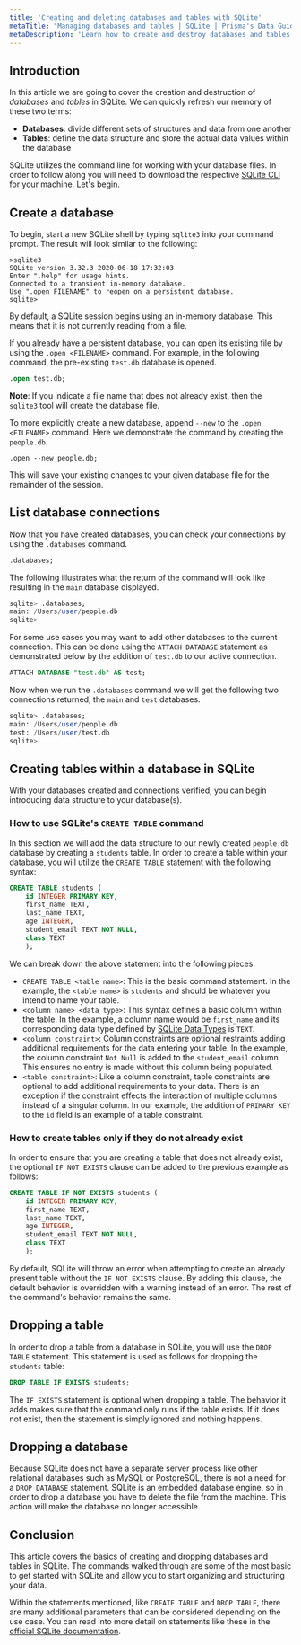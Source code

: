 ```yaml
---
title: 'Creating and deleting databases and tables with SQLite'
metaTitle: "Managing databases and tables | SQLite | Prisma's Data Guide"
metaDescription: 'Learn how to create and destroy databases and tables using SQLite.'
---
```


## Introduction

In this article we are going to cover the creation and destruction of *databases* and *tables* in SQLite. We can quickly refresh our memory of these two terms:

* **Databases**: divide different sets of structures and data from one another
* **Tables**: define the data structure and store the actual data values within the database

SQLite utilizes the command line for working with your database files. In order to follow along you will need to download the respective [SQLite CLI](https://www.prisma.io/dataguide/sqlite/setting-up-a-local-sqlite-database) for your machine. Let's begin.



## Create a database

To begin, start a new SQLite shell by typing `sqlite3` into your command prompt. The result will look similar to the following:

```shell
>sqlite3
SQLite version 3.32.3 2020-06-18 17:32:03
Enter ".help" for usage hints.
Connected to a transient in-memory database.
Use ".open FILENAME" to reopen on a persistent database.
sqlite>
```

By default, a SQLite session begins using an in-memory database. This means that it is not currently reading from a file.

If you already have a persistent database, you can open its existing file by using the `.open <FILENAME>` command. For example, in the following command, the pre-existing `test.db` database is opened.

```sql
.open test.db;
```

**Note**: If you indicate a file name that does not already exist, then the `sqlite3` tool will create the database file.



To more explicitly create a new database, append `--new` to the `.open <FILENAME>` command. Here we demonstrate the command by creating the `people.db`.

```
.open --new people.db;
```

This will save your existing changes to your given database file for the remainder of the session. 



## List database connections

Now that you have created databases, you can check your connections by using the `.databases` command. 

```sql
.databases;
```

The following illustrates what the return of the command will look like resulting in the `main` database displayed.

```sql
sqlite> .databases;
main: /Users/user/people.db
sqlite>
```



For some use cases you may want to add other databases to the current connection. This can be done using the `ATTACH DATABASE` statement as demonstrated below by the addition of `test.db` to our active connection.

```sql
ATTACH DATABASE "test.db" AS test;
```

Now when we run the `.databases` command we will get the following two connections returned, the `main` and `test` databases.

```sql
sqlite> .databases;
main: /Users/user/people.db
test: /Users/user/test.db
sqlite>
```



## Creating tables within a database in SQLite

With your databases created and connections verified, you can begin introducing data structure to your database(s).



### How to use SQLite's `CREATE TABLE` command

In this section we will add the data structure to our newly created `people.db` database by creating a `students` table. In order to create a table within your database, you will utilize the `CREATE TABLE` statement with the following syntax:

```sql
CREATE TABLE students (
	id INTEGER PRIMARY KEY, 
	first_name TEXT, 
	last_name TEXT, 
	age INTEGER,
	student_email TEXT NOT NULL, 
	class TEXT
	);
```

We can break down the above statement into the following pieces:

* `CREATE TABLE <table name>`: This is the basic command statement. In the example, the `<table name>` is `students` and should be whatever you intend to name your table.
* `<column name> <data type>`: This syntax defines a basic column within the table. In the example, a column name would be `first_name` and its corresponding data type defined by [SQLite Data Types](https://www.sqlite.org/datatypes.html) is `TEXT`. 
* `<column constraint>`: Column constraints are optional restraints adding additional requirements for the data entering your table. In the example, the column constraint `Not Null` is added to the `student_email` column. This ensures no entry is made without this column being populated.
* `<table constraint>`: Like a column constraint, table constraints are optional to add additional requirements to your data. There is an exception if the constraint effects the interaction of multiple columns instead of a singular column. In our example, the addition of `PRIMARY KEY` to the `id` field is an example of a table constraint.

### How to create tables only if they do not already exist

In order to ensure that you are creating a table that does not already exist, the optional `IF NOT EXISTS` clause can be added to the previous example as follows:

```sql
CREATE TABLE IF NOT EXISTS students (
	id INTEGER PRIMARY KEY, 
	first_name TEXT, 
	last_name TEXT, 
	age INTEGER,
	student_email TEXT NOT NULL, 
	class TEXT
	);
```

By default, SQLite will throw an error when attempting to create an already present table without the `IF NOT EXISTS` clause. By adding this clause, the default behavior is overridden with a warning instead of an error. The rest of the command's behavior remains the same.



## Dropping a table

In order to drop a table from a database in SQLite, you will use the `DROP TABLE` statement. This statement is used as follows for dropping the `students` table:

```sql
DROP TABLE IF EXISTS students;
```

The `IF EXISTS` statement is optional when dropping a table. The behavior it adds makes sure that the command only runs if the table exists. If it does not exist, then the statement is simply ignored and nothing happens.



## Dropping a database

Because SQLite does not have a separate server process like other relational databases such as MySQL or PostgreSQL, there is not a need for a `DROP DATABASE` statement. SQLite is an embedded database engine, so in order to drop a database you have to delete the file from the machine. This action will make the database no longer accessible.



## Conclusion

This article covers the basics of creating and dropping databases and tables in SQLite. The commands walked through are some of the most basic to get started with SQLite and allow you to start organizing and structuring your data.

Within the statements mentioned, like `CREATE TABLE` and `DROP TABLE`, there are many additional parameters that can be considered depending on the use case. You can read into more detail on statements like these in the [official SQLite documentation](https://www.sqlite.org/docs.html). 

